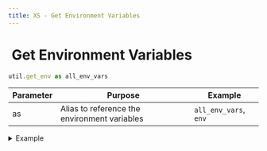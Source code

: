 ```yaml
---
title: XS - Get Environment Variables
---
```


# <img src="../assets/docuBadge (11).png" alt="" data-size="line" /> Get Environment Variables <a href="#xs-getenv" id="xs-getenv"></a>

```javascript
util.get_env as all_env_vars
```

| Parameter | Purpose                                      | Example               |
| --------- | -------------------------------------------- | --------------------- |
| as        | Alias to reference the environment variables | `all_env_vars`, `env` |

<details>

<summary>Example</summary>

```javascript
util.get_env as env
```

* Returns an object containing all environment variables

</details>
